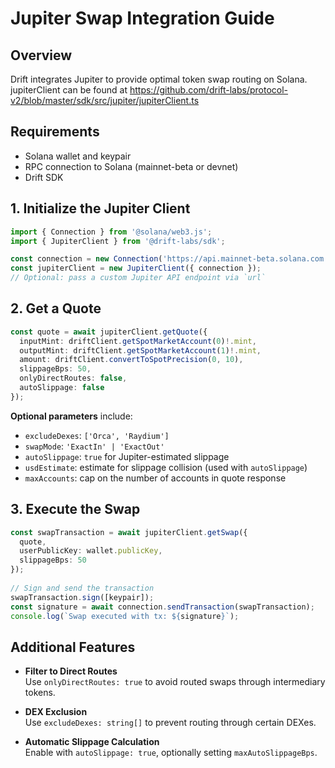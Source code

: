 # Jupiter Swap Integration Guide

## Overview
Drift integrates Jupiter to provide optimal token swap routing on Solana. jupiterClient can be found at https://github.com/drift-labs/protocol-v2/blob/master/sdk/src/jupiter/jupiterClient.ts

## Requirements

- Solana wallet and keypair
- RPC connection to Solana (mainnet-beta or devnet)
- Drift SDK

## 1. Initialize the Jupiter Client

```ts
import { Connection } from '@solana/web3.js';
import { JupiterClient } from '@drift-labs/sdk';

const connection = new Connection('https://api.mainnet-beta.solana.com');
const jupiterClient = new JupiterClient({ connection });
// Optional: pass a custom Jupiter API endpoint via `url`
```

## 2. Get a Quote

```ts
const quote = await jupiterClient.getQuote({  
  inputMint: driftClient.getSpotMarketAccount(0)!.mint,  
  outputMint: driftClient.getSpotMarketAccount(1)!.mint,  
  amount: driftClient.convertToSpotPrecision(0, 10),  
  slippageBps: 50,  
  onlyDirectRoutes: false,  
  autoSlippage: false  
});  
```

**Optional parameters** include:
- `excludeDexes`: `['Orca', 'Raydium']`
- `swapMode`: `'ExactIn' | 'ExactOut'`
- `autoSlippage`: `true` for Jupiter-estimated slippage
- `usdEstimate`: estimate for slippage collision (used with `autoSlippage`)
- `maxAccounts`: cap on the number of accounts in quote response

## 3. Execute the Swap

```ts
const swapTransaction = await jupiterClient.getSwap({  
  quote,  
  userPublicKey: wallet.publicKey,  
  slippageBps: 50  
});  
      
// Sign and send the transaction  
swapTransaction.sign([keypair]);
const signature = await connection.sendTransaction(swapTransaction);
console.log(`Swap executed with tx: ${signature}`);
```

## Additional Features

- **Filter to Direct Routes**  
  Use `onlyDirectRoutes: true` to avoid routed swaps through intermediary tokens.

- **DEX Exclusion**  
  Use `excludeDexes: string[]` to prevent routing through certain DEXes.

- **Automatic Slippage Calculation**  
  Enable with `autoSlippage: true`, optionally setting `maxAutoSlippageBps`.
